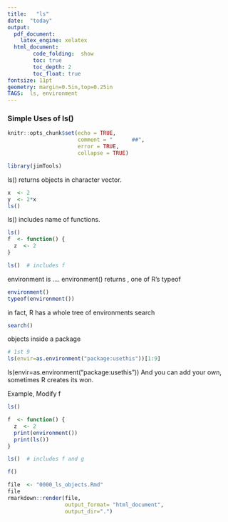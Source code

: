 ```yaml
---   
title:   "ls"  
date:  "today"  
output:   
  pdf_document:   
    latex_engine: xelatex
  html_document:  
        code_folding:  show
        toc: true 
        toc_depth: 2
        toc_float: true
fontsize: 11pt 
geometry: margin=0.5in,top=0.25in 
TAGS:  ls, environment
---
```


### Simple Uses of ls()
```r
knitr::opts_chunk$set(echo = TRUE,
                      comment = "      ##",
                      error = TRUE,
                      collapse = TRUE)
```


```r
library(jimTools)
``` 

ls() returns objects in character vector.
```r
x  <- 2
y  <- 2*x
ls()
```

ls() includes name of functions.
```r
ls()
f  <- function() {
  z  <- 2
}

ls()  # includes f
```

environment is ....
environment() returns <env>, one of R's typeof
```r
environment()
typeof(environment())
```

in fact,  R has a whole tree of environments
search
```r
search()
```

objects inside a package
```r

# 1st 9
ls(envir=as.environment("package:usethis"))[1:9]
```




ls(envir=as.environment("package:usethis"))
And you can add your own, sometimes R creates its won.

Example, Modify f 
```r
ls()

f  <- function() {
  z  <- 2
  print(environment())
  print(ls())
}

ls()  # includes f and g

```

```r
f()
```





\newpage

```r
file  <- "0000_ls_objects.Rmd"
file
rmarkdown::render(file,
                  output_format= "html_document",
                  output_dir=".")
```

